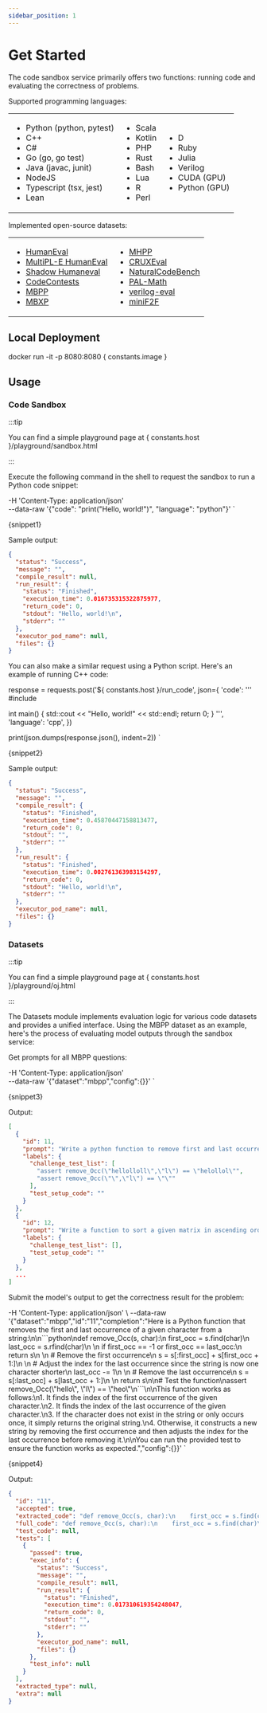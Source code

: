 ```yaml
---
sidebar_position: 1
---
```


# Get Started

The code sandbox service primarily offers two functions: running code and evaluating the correctness of problems.

Supported programming languages:

<table style={{width: '100%', borderCollapse: 'collapse', border: 'none'}}>
  <tbody style={{width: '100%', display: 'table'}}>
    <tr style={{width: '100%', borderTop: 'none'}}>
      <td style={{width: '33.33%', verticalAlign: 'top', padding: '0 10px', border: 'none'}}>
        <ul style={{padding: '0 0 0 20px', margin: 0}}>
          <li>Python (python, pytest)</li>
          <li>C++</li>
          <li>C#</li>
          <li>Go (go, go test)</li>
          <li>Java (javac, junit)</li>
          <li>NodeJS</li>
          <li>Typescript (tsx, jest)</li>
          <li>Lean</li>
        </ul>
      </td>
      <td style={{width: '33.33%', verticalAlign: 'top', padding: '0 10px', border: 'none'}}>
        <ul style={{padding: '0 0 0 20px', margin: 0}}>
          <li>Scala</li>
          <li>Kotlin</li>
          <li>PHP</li>
          <li>Rust</li>
          <li>Bash</li>
          <li>Lua</li>
          <li>R</li>
          <li>Perl</li>
        </ul>
      </td>
      <td style={{width: '33.33%', verticalAlign: 'top', padding: '0 10px', border: 'none'}}>
        <ul style={{padding: '0 0 0 20px', margin: 0}}>
          <li>D</li>
          <li>Ruby</li>
          <li>Julia</li>
          <li>Verilog</li>
          <li>CUDA (GPU)</li>
          <li>Python (GPU)</li>
        </ul>
      </td>
    </tr>
  </tbody>
</table>

Implemented open-source datasets:

<table style={{width: '100%', borderCollapse: 'collapse', border: 'none'}}>
  <tbody style={{width: '100%', display: 'table'}}>
    <tr style={{width: '100%', borderTop: 'none'}}>
      <td style={{width: '50%', verticalAlign: 'top', padding: '0 10px', border: 'none'}}>
        <ul style={{padding: '0 0 0 20px', margin: 0}}>
          <li><a target="_blank" href="https://github.com/openai/human-eval">HumanEval</a></li>
          <li><a target="_blank" href="https://github.com/nuprl/MultiPL-E">MultiPL-E HumanEval</a></li>
          <li><a target="_blank" href="https://huggingface.co/datasets/Miaosen/openai-humaneval-sky-shadow">Shadow Humaneval</a></li>
          <li><a target="_blank" href="https://github.com/google-deepmind/code_contests">CodeContests</a></li>
          <li><a target="_blank" href="https://github.com/google-research/google-research/tree/master/mbpp">MBPP</a></li>
          <li><a target="_blank" href="https://github.com/amazon-science/mxeval">MBXP</a></li>
        </ul>
      </td>
      <td style={{width: '50%', verticalAlign: 'top', padding: '0 10px', border: 'none'}}>
        <ul style={{padding: '0 0 0 20px', margin: 0}}>
          <li><a target="_blank" href="https://github.com/SparksofAGI/MHPP">MHPP</a></li>
          <li><a target="_blank" href="https://github.com/facebookresearch/cruxeval">CRUXEval</a></li>
          <li><a target="_blank" href="https://github.com/THUDM/NaturalCodeBench">NaturalCodeBench</a></li>
          <li><a target="_blank" href="https://github.com/deepseek-ai/DeepSeek-Coder/tree/main/Evaluation/PAL-Math">PAL-Math</a></li>
          <li><a target="_blank" href="https://github.com/NVlabs/verilog-eval">verilog-eval</a></li>
          <li><a target="_blank" href="https://github.com/facebookresearch/miniF2F">miniF2F</a></li>
        </ul>
      </td>
    </tr>
  </tbody>
</table>

## Local Deployment

<CodeBlock language="bash">
docker run -it -p 8080:8080 { constants.image }
</CodeBlock>

## Usage

### Code Sandbox

:::tip

You can find a simple playground page at { constants.host }/playground/sandbox.html

:::

Execute the following command in the shell to request the sandbox to run a Python code snippet:

  -H 'Content-Type: application/json' \
  --data-raw '{"code": "print(\"Hello, world!\")", "language": "python"}'
`

<CodeBlock language="bash">
{snippet1}
</CodeBlock>

Sample output:

```json
{
  "status": "Success",
  "message": "",
  "compile_result": null,
  "run_result": {
    "status": "Finished",
    "execution_time": 0.016735315322875977,
    "return_code": 0,
    "stdout": "Hello, world!\n",
    "stderr": ""
  },
  "executor_pod_name": null,
  "files": {}
}
```

You can also make a similar request using a Python script. Here's an example of running C++ code:


response = requests.post('${ constants.host }/run_code', json={
    'code': '''
#include <iostream>

int main() {
    std::cout << "Hello, world!" << std::endl;
    return 0;
}
''',
    'language': 'cpp',
})

print(json.dumps(response.json(), indent=2))
`

<CodeBlock language="python">
{snippet2}
</CodeBlock>

Sample output:

```json
{
  "status": "Success",
  "message": "",
  "compile_result": {
    "status": "Finished",
    "execution_time": 0.45870447158813477,
    "return_code": 0,
    "stdout": "",
    "stderr": ""
  },
  "run_result": {
    "status": "Finished",
    "execution_time": 0.002761363983154297,
    "return_code": 0,
    "stdout": "Hello, world!\n",
    "stderr": ""
  },
  "executor_pod_name": null,
  "files": {}
}
```

### Datasets

:::tip

You can find a simple playground page at { constants.host }/playground/oj.html

:::

The Datasets module implements evaluation logic for various code datasets and provides a unified interface. Using the MBPP dataset as an example, here's the process of evaluating model outputs through the sandbox service:

Get prompts for all MBPP questions:

  -H 'Content-Type: application/json' \
  --data-raw '{"dataset":"mbpp","config":{}}'
`

<CodeBlock language="bash">
{snippet3}
</CodeBlock>

Output:

```json
[
  {
    "id": 11,
    "prompt": "Write a python function to remove first and last occurrence of a given character from the string. Your code should satisfy these tests:\n\nassert remove_Occ(\"hello\",\"l\") == \"heo\"",
    "labels": {
      "challenge_test_list": [
        "assert remove_Occ(\"hellolloll\",\"l\") == \"helollol\"",
        "assert remove_Occ(\"\",\"l\") == \"\""
      ],
      "test_setup_code": ""
    }
  },
  {
    "id": 12,
    "prompt": "Write a function to sort a given matrix in ascending order according to the sum of its rows. Your code should satisfy these tests:\n\nassert sort_matrix([[1, 2, 3], [2, 4, 5], [1, 1, 1]])==[[1, 1, 1], [1, 2, 3], [2, 4, 5]]",
    "labels": {
      "challenge_test_list": [],
      "test_setup_code": ""
    }
  },
  ...
]
```

Submit the model's output to get the correctness result for the problem:

  -H 'Content-Type: application/json' \\
  --data-raw '{"dataset":"mbpp","id":"11","completion":"Here is a Python function that removes the first and last occurrence of a given character from a string:\\n\\n\`\`\`python\\ndef remove_Occ(s, char):\\n    first_occ = s.find(char)\\n    last_occ = s.rfind(char)\\n    \\n    if first_occ == -1 or first_occ == last_occ:\\n        return s\\n    \\n    # Remove the first occurrence\\n    s = s[:first_occ] + s[first_occ + 1:]\\n    \\n    # Adjust the index for the last occurrence since the string is now one character shorter\\n    last_occ -= 1\\n    \\n    # Remove the last occurrence\\n    s = s[:last_occ] + s[last_occ + 1:]\\n    \\n    return s\\n\\n# Test the function\\nassert remove_Occ(\\"hello\\", \\"l\\") == \\"heo\\"\\n\`\`\`\\n\\nThis function works as follows:\\n1. It finds the index of the first occurrence of the given character.\\n2. It finds the index of the last occurrence of the given character.\\n3. If the character does not exist in the string or only occurs once, it simply returns the original string.\\n4. Otherwise, it constructs a new string by removing the first occurrence and then adjusts the index for the last occurrence before removing it.\\n\\nYou can run the provided test to ensure the function works as expected.","config":{}}'
`

<CodeBlock language="bash">
{snippet4}
</CodeBlock>

Output:

```json
{
  "id": "11",
  "accepted": true,
  "extracted_code": "def remove_Occ(s, char):\n    first_occ = s.find(char)\n    last_occ = s.rfind(char)\n    \n    if first_occ == -1 or first_occ == last_occ:\n        return s\n    \n    # Remove the first occurrence\n    s = s[:first_occ] + s[first_occ + 1:]\n    \n    # Adjust the index for the last occurrence since the string is now one character shorter\n    last_occ -= 1\n    \n    # Remove the last occurrence\n    s = s[:last_occ] + s[last_occ + 1:]\n    \n    return s\n\n# Test the function\nassert remove_Occ(\"hello\", \"l\") == \"heo\"",
  "full_code": "def remove_Occ(s, char):\n    first_occ = s.find(char)\n    last_occ = s.rfind(char)\n    \n    if first_occ == -1 or first_occ == last_occ:\n        return s\n    \n    # Remove the first occurrence\n    s = s[:first_occ] + s[first_occ + 1:]\n    \n    # Adjust the index for the last occurrence since the string is now one character shorter\n    last_occ -= 1\n    \n    # Remove the last occurrence\n    s = s[:last_occ] + s[last_occ + 1:]\n    \n    return s\n\n# Test the function\nassert remove_Occ(\"hello\", \"l\") == \"heo\"\n\nassert remove_Occ(\"hello\",\"l\") == \"heo\"\nassert remove_Occ(\"abcda\",\"a\") == \"bcd\"\nassert remove_Occ(\"PHP\",\"P\") == \"H\"",
  "test_code": null,
  "tests": [
    {
      "passed": true,
      "exec_info": {
        "status": "Success",
        "message": "",
        "compile_result": null,
        "run_result": {
          "status": "Finished",
          "execution_time": 0.017310619354248047,
          "return_code": 0,
          "stdout": "",
          "stderr": ""
        },
        "executor_pod_name": null,
        "files": {}
      },
      "test_info": null
    }
  ],
  "extracted_type": null,
  "extra": null
}
```
